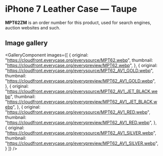 
# iPhone 7 Leather Case — Taupe

<Callout type='info' emoji='👉🏻'>**MPT62ZM** is an order number for this product, used for search engines, auction websites and such.</Callout>

## Image gallery

<GalleryComponent
    images={[
      {
        original: "https://cloudfront.everycase.org/everysource/MPT62.webp",
        thumbnail: "https://cloudfront.everycase.org/everypreview/MPT62.webp",
      },
      {
        original: "https://cloudfront.everycase.org/everysource/MPT62_AV1_GOLD.webp",
        thumbnail: "https://cloudfront.everycase.org/everypreview/MPT62_AV1_GOLD.webp",
      },
      {
        original: "https://cloudfront.everycase.org/everysource/MPT62_AV1_JET_BLACK.webp",
        thumbnail: "https://cloudfront.everycase.org/everypreview/MPT62_AV1_JET_BLACK.webp",
      },
      {
        original: "https://cloudfront.everycase.org/everysource/MPT62_AV1_RED.webp",
        thumbnail: "https://cloudfront.everycase.org/everypreview/MPT62_AV1_RED.webp",
      },
      {
        original: "https://cloudfront.everycase.org/everysource/MPT62_AV1_SILVER.webp",
        thumbnail: "https://cloudfront.everycase.org/everypreview/MPT62_AV1_SILVER.webp",
      }
    ]}
  />
